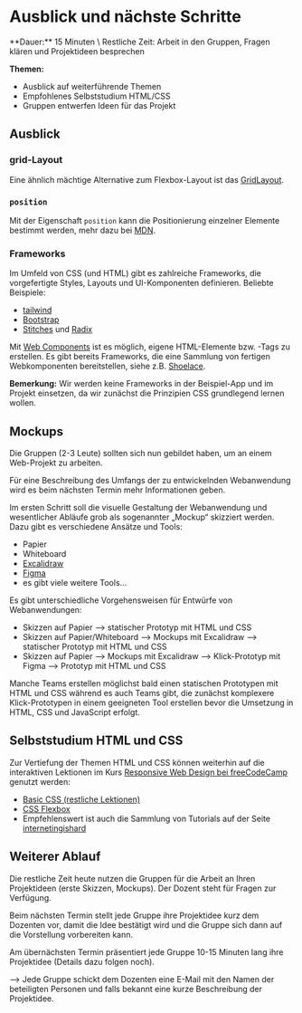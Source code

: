 
# Ausblick und nächste Schritte

<Callout>
  **Dauer:** 15 Minuten \
  Restliche Zeit: Arbeit in den Gruppen, Fragen klären und Projektideen besprechen

  **Themen:**
  - Ausblick auf weiterführende Themen
  - Empfohlenes Selbststudium HTML/CSS
  - Gruppen entwerfen Ideen für das Projekt
</Callout>

## Ausblick

### grid-Layout

Eine ähnlich mächtige Alternative zum Flexbox-Layout ist das [GridLayout](https://developer.mozilla.org/en-US/docs/Web/CSS/CSS_Grid_Layout).

### `position` 
Mit der Eigenschaft `position` kann die Positionierung einzelner Elemente
bestimmt werden, mehr dazu bei [MDN](https://developer.mozilla.org/en-US/docs/Web/CSS/position).

### Frameworks

Im Umfeld von CSS (und HTML) gibt es zahlreiche Frameworks, die vorgefertigte 
Styles, Layouts und UI-Komponenten definieren. Beliebte Beispiele:

- [tailwind](https://tailwindcss.com)
- [Bootstrap](https://getbootstrap.com)
- [Stitches](https://stitches.dev/) und [Radix](https://www.radix-ui.com/)

Mit [Web Components](https://developer.mozilla.org/en-US/docs/Web/Web_Components)
ist es möglich, eigene HTML-Elemente bzw. -Tags zu erstellen. Es gibt bereits
Frameworks, die eine Sammlung von fertigen Webkomponenten bereitstellen,
siehe z.B. [Shoelace](https://shoelace.style/).

**Bemerkung:** 
Wir werden keine Frameworks in der Beispiel-App und im Projekt 
einsetzen, da wir zunächst die Prinzipien CSS grundlegend lernen wollen.

## Mockups 

Die Gruppen (2-3 Leute) sollten sich nun gebildet haben, um
an einem Web-Projekt zu arbeiten.

Für eine Beschreibung des Umfangs der zu entwickelnden Webanwendung 
wird es beim nächsten Termin mehr Informationen geben.

Im ersten Schritt soll die visuelle Gestaltung der Webanwendung und 
wesentlicher Abläufe grob als sogenannter „Mockup“ skizziert werden. 
Dazu gibt es verschiedene Ansätze und Tools:

- Papier
- Whiteboard
- [Excalidraw](https://www.excalidraw.com)
- [Figma](https://www.figma.com)
- es gibt viele weitere Tools…

<Callout type="warning">
Es gibt unterschiedliche Vorgehensweisen für Entwürfe von Webanwendungen:

- Skizzen auf Papier &xrarr; statischer Prototyp mit HTML und CSS
- Skizzen auf Papier/Whiteboard &xrarr; Mockups mit Excalidraw &xrarr; statischer Prototyp mit HTML und CSS
- Skizzen auf Papier &xrarr; Mockups mit Excalidraw &xrarr; Klick-Prototyp mit Figma &xrarr; Prototyp mit HTML und CSS

Manche Teams erstellen möglichst bald einen statischen Prototypen
mit HTML und CSS während es auch Teams gibt, die zunächst komplexere
Klick-Prototypen in einem geeigneten Tool erstellen bevor die
Umsetzung in HTML, CSS und JavaScript erfolgt.
</Callout>

## Selbststudium HTML und CSS

Zur Vertiefung der Themen HTML und CSS können weiterhin auf 
die interaktiven Lektionen im Kurs [Responsive Web Design bei freeCodeCamp](https://www.freecodecamp.org/learn/2022/responsive-web-design/)
genutzt werden:

- [Basic CSS (restliche Lektionen)](https://www.freecodecamp.org/learn/2022/responsive-web-design/)
- [CSS Flexbox](https://www.freecodecamp.org/learn/2022/responsive-web-design)
- Empfehlenswert ist auch die Sammlung von Tutorials auf der Seite [internetingishard](https://internetingishard.netlify.app)

## Weiterer Ablauf

Die restliche Zeit heute nutzen die Gruppen für die Arbeit
an Ihren Projektideen (erste Skizzen, Mockups). Der Dozent 
steht für Fragen zur Verfügung.

Beim nächsten Termin stellt jede Gruppe ihre Projektidee kurz
dem Dozenten vor, damit die Idee bestätigt wird und die Gruppe
sich dann auf die Vorstellung vorbereiten kann.

Am übernächsten Termin präsentiert jede Gruppe 10-15 Minuten
lang ihre Projektidee (Details dazu folgen noch).

<Callout type="warning">
&xrarr; Jede Gruppe schickt dem Dozenten eine E-Mail mit den Namen
der beteiligten Personen und falls bekannt eine kurze Beschreibung
der Projektidee.
</Callout>
